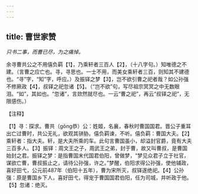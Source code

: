 ```yaml
---
---
---
```

title: 曹世家赞
---



*只书二事，而曹已尽，为之痛悼。*

余寻曹共公之不用僖负羁【1】，乃乘轩者三百人【2】，（十八字句。）知唯德之不建。（言曹之应亡也。寻，寻思也。一士不用，而美女乘轩者三百，则知其不建德也。“寻”字，“知”字，呼应。）及振铎之梦【3】，岂不欲引曹之祀者哉？如公孙强不修厥政【4】，叔铎之祀忽诸【5】。（“岂不欲”句，写尽祖宗冥冥之中无数眼泪。“如”，其如也。“忽诸”，言欻然就尽也。一云“曹之祀”，再云“叔铎之祀”，无限感伤。）

【注释】

【1】寻：探求。曹共（gōng恭）公：姓姬，名襄，春秋时曹国国君。晋公子重耳出亡过曹时，共公无礼，欲观其骈胁。僖负羁谏，不听。僖负羁：曹国大夫。【2】乘轩者：指大夫。轩，是大夫所乘的车。此句言曹国虽小，却溢封官爵，竟有大夫三百多人。【3】振铎：周文王之子，周武王之弟，封于曹，故又叫曹叔，是曹国始封之君。振铎之梦：是指曹国末代国君伯阳，曾做梦，“梦见众君子立于社官，谋欲亡曹，曹叔振止之，请待公孙强，许之。”梦醒，伯阳求得公孙强，使他辅政，喜好田弋，公元前487年（伯阳十五年），曹为宋所灭，叔铎遂绝祀。【4】公孙强：原是曹国乡下人，喜好田弋，得宠于曹国国君伯阳，任为司城，并听政于他。【5】忽诸：绝灭。